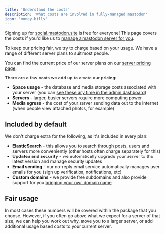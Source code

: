 ```yaml
---
title: 'Understand the costs'
description: 'What costs are involved in fully-managed mastodon'
icon: 'money-bills'
---
```


<Tip>Signing up for [social.mastodon.site](https://social.mastodon.site) is free for everyone! This page covers the costs if you'd like us to [manage a mastodon server for you](/mastodon-servers).</Tip>

To keep our pricing fair, we try to charge based on your usage. We have a range of different server plans to suit most people.

You can find the current price of our server plans on our [server pricing page](/mastodon-servers).

There are a few costs we add up to create our pricing:

* **Space usage** - the database and media storage costs associated with your server (you can [see these any time in the admin dashboard](/admins/understanding-space-usage))
* **Servers** - larger, busier servers require more computing power
* **Media egress** - the cost of your server sending data out to the internet (when people view attached photos, for example)

## Included by default

We don't charge extra for the following, as it's included in every plan:

* **ElasticSearch** - this allows you to search through posts, users and servers more conveniently (other hosts often charge separately for this)
* **Updates and security** - we automatically upgrade your server to the latest version and manage security updates
* **Email sending** - our no-reply email service automatically manages user emails for you (sign up verification, notifications, etc)
* **Custom domains** - we provide free subdomains and also provide support for you [bringing your own domain name](/managed-server/domain-name)

## Fair usage

In most cases these numbers will be covered within the package that you choose. However, if you often go above what we expect for a server of that size, we can help you work out why, move you to a larger server, or add additional usage based costs to your current server.